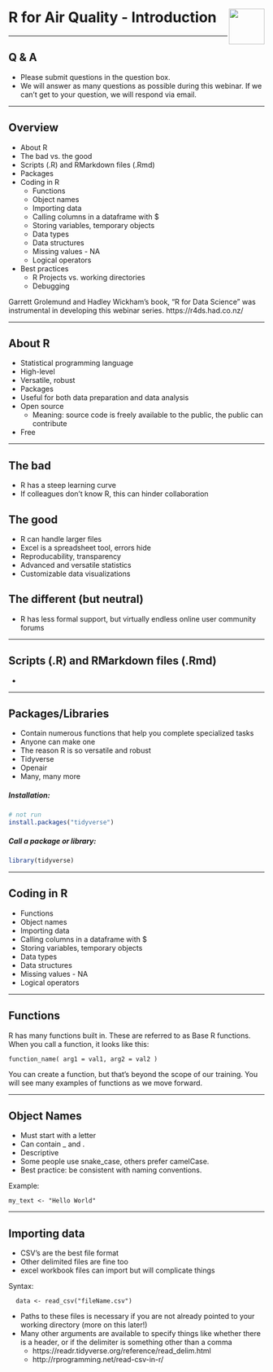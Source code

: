

# R for Air Quality - Introduction <img src="marama_logo.png" align="right" height="70" />




---




## Q & A 

- Please submit questions in the question box.
- We will answer as many questions as possible during this webinar. If we can't get to your question, we will respond via email. 




---





## Overview

- About R
- The bad vs. the good
- Scripts (.R) and RMarkdown files (.Rmd)
- Packages
- Coding in R
    - Functions
    - Object names
    - Importing data
    - Calling columns in a dataframe with $
    - Storing variables, temporary objects
    - Data types
    - Data structures
    - Missing values - NA
    - Logical operators
- Best practices
    - R Projects vs. working directories
    - Debugging

Garrett Grolemund and Hadley Wickham's book, "R for Data Science" was instrumental in developing this webinar series.
https://r4ds.had.co.nz/





---





## About R

- Statistical programming language
- High-level
- Versatile, robust
- Packages
- Useful for both data preparation and data analysis
- Open source
    - Meaning: source code is freely available to the public, the public can contribute
- Free




---




## The bad
 - R has a steep learning curve
 - If colleagues don't know R, this can hinder collaboration

## The good
 - R can handle larger files
 - Excel is a spreadsheet tool, errors hide
 - Reproducability, transparency
 - Advanced and versatile statistics
 - Customizable data visualizations
 
## The different (but neutral)
 - R has less formal support, but virtually endless online user community forums
 
 
 
 
---




## Scripts (.R) and RMarkdown files (.Rmd)
 - 
 
 
 
 
---




## Packages/Libraries

 - Contain numerous functions that help you complete specialized tasks
 - Anyone can make one
 - The reason R is so versatile and robust
 - Tidyverse
 - Openair
 - Many, many more


##### Installation:
```r

# not run
install.packages("tidyverse")

```



##### Call a package or library: 
```r
library(tidyverse)
```




---




## Coding in R

  - Functions
  - Object names
  - Importing data
  - Calling columns in a dataframe with $
  - Storing variables, temporary objects
  - Data types
  - Data structures
  - Missing values - NA
  - Logical operators




---




## Functions

R has many functions built in. These are referred to as Base R functions.
When you call a function, it looks like this:

    function_name( arg1 = val1, arg2 = val2 )

You can create a function, but that's beyond the scope of our training.
You will see many examples of functions as we move forward.




---




## Object Names

 - Must start with a letter
 - Can contain _ and .
 - Descriptive
 - Some people use snake_case, others prefer camelCase.
 - Best practice: be consistent with naming conventions.

Example:

    my_text <- "Hello World"




---



## Importing data

 - CSV's are the best file format
 - Other delimited files are fine too 
 - excel workbook files can import but will complicate things

 Syntax:
     
      data <- read_csv("fileName.csv")

  - Paths to these files is necessary if you are not already pointed to your working directory (more on this later!) 
  - Many other arguments are available to specify things like whether there is a header, or if the delimiter is something other than a comma
     - https://readr.tidyverse.org/reference/read_delim.html 
     - http://rprogramming.net/read-csv-in-r/	


